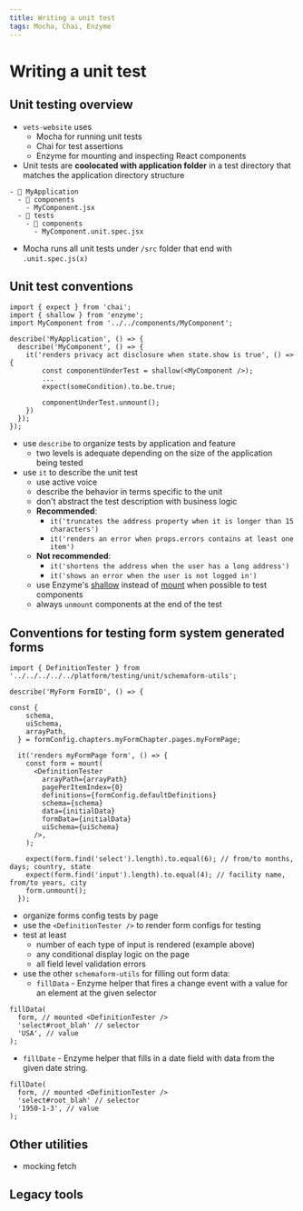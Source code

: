 ```yaml
---
title: Writing a unit test
tags: Mocha, Chai, Enzyme
---
```


# Writing a unit test

## Unit testing overview

- `vets-website` uses
  - Mocha for running unit tests
  - Chai for test assertions
  - Enzyme for mounting and inspecting React components
- Unit tests are **coolocated with application folder** in a test directory that matches the application directory structure
```
- 📂 MyApplication
  - 📂 components
    - MyComponent.jsx
  - 📂 tests
    - 📂 components
      - MyComponent.unit.spec.jsx
```
- Mocha runs all unit tests under `/src` folder that end with `.unit.spec.js(x)`

## Unit test conventions
```
import { expect } from 'chai';
import { shallow } from 'enzyme';
import MyComponent from '../../components/MyComponent';

describe('MyApplication', () => {
  describe('MyComponent', () => {
    it('renders privacy act disclosure when state.show is true', () => {
        const componentUnderTest = shallow(<MyComponent />);
        ...
        expect(someCondition).to.be.true;

        componentUnderTest.unmount();
    })
  });
});
```

- use `describe` to organize tests by application and feature
  - two levels is adequate depending on the size of the application being tested
- use `it` to describe the unit test
  - use active voice
  - describe the behavior in terms specific to the unit
  - don't abstract the test description with business logic
  - **Recommended**:
    - `it('truncates the address property when it is longer than 15 characters')`
    - `it('renders an error when props.errors contains at least one item')`
  - **Not recommended**:
    - `it('shortens the address when the user has a long address')`
    - `it('shows an error when the user is not logged in')`
  - use Enzyme's [shallow](https://airbnb.io/enzyme/docs/api/shallow.html) instead of [mount](https://airbnb.io/enzyme/docs/api/mount.html) when possible to test components
  - always `unmount` components at the end of the test

## Conventions for testing form system generated forms

```
import { DefinitionTester } from '../../../../../platform/testing/unit/schemaform-utils';

describe('MyForm FormID', () => {

const {
    schema,
    uiSchema,
    arrayPath,
  } = formConfig.chapters.myFormChapter.pages.myFormPage;

  it('renders myFormPage form', () => {
    const form = mount(
      <DefinitionTester
        arrayPath={arrayPath}
        pagePerItemIndex={0}
        definitions={formConfig.defaultDefinitions}
        schema={schema}
        data={initialData}
        formData={initialData}
        uiSchema={uiSchema}
      />,
    );

    expect(form.find('select').length).to.equal(6); // from/to months, days; country, state
    expect(form.find('input').length).to.equal(4); // facility name, from/to years, city
    form.unmount();
  });
  ```

- organize forms config tests by page
- use the `<DefinitionTester />` to render form configs for testing
- test at least
  - number of each type of input is rendered (example above)
  - any conditional display logic on the page
  - all field level validation errors
- use the other `schemaform-utils` for filling out form data:
  - `fillData` - Enzyme helper that fires a change event with a value for an element at the given selector
```
fillData(
  form, // mounted <DefinitionTester />
  'select#root_blah' // selector
  'USA', // value
);
```
  - `fillDate` - Enzyme helper that fills in a date field with data from the given date string.
```
fillDate(
  form, // mounted <DefinitionTester />
  'select#root_blah' // selector
  '1950-1-3', // value
);
```

## Other utilities

- mocking fetch

## Legacy tools
